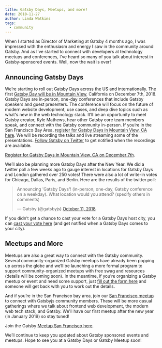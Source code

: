 ```yaml
---
title: Gatsby Days, Meetups, and more!
date: 2018-11-27
author: Linda Watkins
tags:
  - community
---
```


When I started as Director of Marketing at Gatsby 4 months ago, I was impressed with the enthusiasm and energy I saw in the community around Gatsby. And as I’ve started to connect with developers at technology meetups and conferences, I’ve heard so many of you talk about interest in Gatsby-sponsored events. Well, now the wait is over!

## Announcing Gatsby Days

We’re starting to roll out Gatsby Days across the US and internationally. The first [Gatsby Day will be in Mountain View](https://www.eventbrite.com/e/gatsby-days-tickets-51837151315), California on December 7th, 2018. Gatsby Days are in-person, one-day conferences that include Gatsby speakers and guest presenters. The conference will focus on the future of modern website development, use cases, and deep dive topics such as what's new in the web technology stack. It’ll be an opportunity to meet Gatsby creator, Kyle Mathews, hear other Gatsby core team members speak, and connect with the Gatsby community in-person. If you’re in the San Francisco Bay Area, [register for Gatsby Days in Mountain View, CA here](https://www.eventbrite.com/e/gatsby-days-tickets-51837151315). We will be recording the talks and live streaming some of the presentations. [Follow Gatsby on Twitter](https://twitter.com/gatsbyjs) to get notified when the recordings are available.

[Register for Gatsby Days in Mountain View, CA on December 7th](https://www.eventbrite.com/e/gatsby-days-tickets-51837151315).

We’ll also be planning more Gatsby Days after the New Year. We did a twitter poll a few weeks ago to gauge interest in locations for Gatsby Days and London gathered over 250 votes! There were also a lot of write-in votes for Chicago, Dallas, Paris, and Berlin. Here are the results of the twitter poll:

<blockquote class="twitter-tweet" data-lang="en">
  <p lang="en" dir="ltr">
    Announcing &#39;Gatsby Days&#39;! (in-person, one-day, Gatsby conference on
    a weekday). What location would you attend? (specify others in comments)
  </p>
  &mdash; Gatsby (@gatsbyjs) <a href="https://twitter.com/gatsbyjs/status/1050456663138820097?ref_src=twsrc%5Etfw">October 11, 2018</a>
</blockquote>

If you didn’t get a chance to cast your vote for a Gatsby Days host city, you can [cast your vote here](https://www.gatsbyjs.com/gatsby-days-signup) (and get notified when a Gatsby Days comes to your city).

## Meetups and More

Meetups are also a great way to connect with the Gatsby community. Several community-organized Gatsby meetups have already been popping up across the globe and we’ll be launching a more formal program to support community-organized meetups with free swag and resources (details will be coming soon). In the meantime, if you’re organizing a Gatsby meetup or event and need some support, just [fill out the form here](https://airtable.com/shrpwc99yogJm9sfI) and someone will get back with you to work out the details.

And if you’re in the San Francisco bay area, join our [San Francisco meetup](https://www.meetup.com/meetup-group-cHIRVLfX/) to connect with Gatsbyjs community members. These will be more casual gatherings where we talk about frontend web development, the modern web tech stack, and Gatsby. We'll have our first meetup after the new year (in January 2019) so stay tuned!

Join the Gatsby [Meetup San Francisco here](https://www.meetup.com/meetup-group-cHIRVLfX/).

We’ll continue to keep you updated about Gatsby sponsored events and meetups. Hope to see you at a Gatsby Days or Gatsby Meetup soon!
